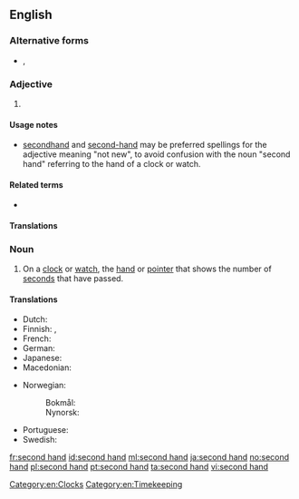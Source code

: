 {{also|second-hand|secondhand}}
==English==

===Alternative forms===
* {{l|en|secondhand}}, {{l|en|second-hand}}

===Adjective===
{{en-adj|-}}

# {{alternative form of|secondhand|lang=en}}

====Usage notes====
* [[secondhand]] and [[second-hand]] may be preferred spellings for the adjective meaning "not new", to avoid confusion with the noun "second hand" referring to the hand of a clock or watch.

====Related terms====
* {{l|en|at second hand}}

====Translations====
{{trans-see|secondhand}}

===Noun===
{{en-noun}}

# On a [[clock]] or [[watch]], the [[hand]] or [[pointer]] that shows the number of [[second]]s that have passed.

====Translations====
{{trans-top|the hand or pointer that shows the number of seconds that have passed}}
* Dutch: {{t+|nl|secondewijzer|m}}
* Finnish: {{t+|fi|sekuntiosoitin}}, {{t+|fi|sekuntiviisari}}
* French: {{t+|fr|trotteuse}}
* German: {{t|de|Sekundenzeiger|m}}
* Japanese: {{t|ja|秒針|tr=byōshin|sc=Jpan}}
* Macedonian: {{t|mk|секундарник|m|tr=sekundárnik}}
{{trans-mid}}
* Norwegian:
*: Bokmål: {{t+|nb|sekundviser|m}}
*: Nynorsk: {{t|nn|sekundvisar|m}}
* Portuguese: {{t|pt|[[ponteiro]] [[dos]] [[segundos]]|m}}
* Swedish: {{t+|sv|sekundvisare|c}}
{{trans-bottom}}

[[Category:en:Clocks]]
[[Category:en:Timekeeping]]

[[fr:second hand]]
[[id:second hand]]
[[ml:second hand]]
[[ja:second hand]]
[[no:second hand]]
[[pl:second hand]]
[[pt:second hand]]
[[ta:second hand]]
[[vi:second hand]]
